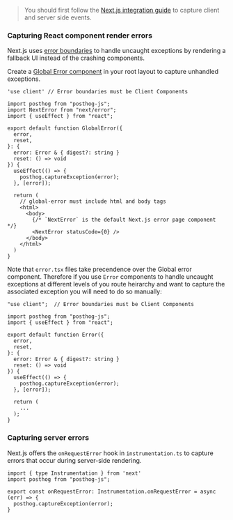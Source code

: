 
> You should first follow the [Next.js integration guide](/docs/integrate/next-js) to capture client and server side events.

<JSWebErrorTracking />

### Capturing React component render errors

Next.js uses [error boundaries](https://nextjs.org/docs/app/building-your-application/routing/error-handling#using-error-boundaries) to handle uncaught exceptions by rendering a fallback UI instead of the crashing components.

Create a [Global Error component](https://nextjs.org/docs/app/building-your-application/routing/error-handling#handling-global-errors) in your root layout to capture unhandled exceptions.

```tsx file=app/global-error.tsx
'use client' // Error boundaries must be Client Components

import posthog from "posthog-js";
import NextError from "next/error";
import { useEffect } from "react";

export default function GlobalError({
  error,
  reset,
}: {
  error: Error & { digest?: string }
  reset: () => void
}) {
  useEffect(() => {
    posthog.captureException(error);
  }, [error]);

  return (
    // global-error must include html and body tags
    <html>
      <body>
        {/* `NextError` is the default Next.js error page component */}
        <NextError statusCode={0} />
      </body>
    </html>
  )
}
```

Note that `error.tsx` files take precendence over the Global error component. Therefore if you use `Error` components to handle uncaught exceptions at different levels of you route heirarchy and want to capture the associated exception you will need to do so manually:

```tsx file=error.tsx
"use client";  // Error boundaries must be Client Components

import posthog from "posthog-js";
import { useEffect } from "react";

export default function Error({
  error,
  reset,
}: {
  error: Error & { digest?: string }
  reset: () => void
}) {
  useEffect(() => {
    posthog.captureException(error);
  }, [error]);

  return (
    ...
  );
}
```

### Capturing server errors

Next.js offers the `onRequestError` hook in `instrumentation.ts` to capture errors that occur during server-side rendering.

```tsx file=instrumentation.ts
import { type Instrumentation } from 'next'
import posthog from "posthog-js";

export const onRequestError: Instrumentation.onRequestError = async (err) => {
  posthog.captureException(error);
}
```